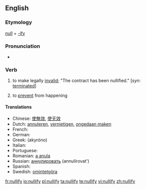 ==English==

===Etymology===
[[null]] + [[-ify]]

===Pronunciation===
* {{audio|en-us-nullify.ogg|Audio (US)}}

===Verb===
{{en-verb|nullifies|nullifying|nullified}}

# {{transitive|law}} to make legally [[invalid]]; "The contract has been nullified." [''syn:'' [[terminated]]]
# to [[prevent]] from happening

====Translations====
* Chinese: [[使無效]], [[使无效]]
* Dutch: [[annuleren]], [[vernietigen]], [[ongedaan maken]]
* French: {{t+|fr|annuler}}
* German: {{t+|de|annullieren}}
* Greek: {{t+|el|ακυρώνω|sc=Grek}} (akyróno)
* Italian: {{t+|it|annullare}}
* Portuguese: {{t+|pt|anular}}
* Romanian: [[a anula]]
* Russian: [[аннулировать]] (annulírovat')
* Spanish: {{t+|es|anular}}
* Swedish: [[omintetgöra]]

[[fr:nullify]]
[[io:nullify]]
[[pl:nullify]]
[[ta:nullify]]
[[te:nullify]]
[[vi:nullify]]
[[zh:nullify]]